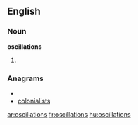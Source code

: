 ==English==

===Noun===
'''oscillations'''

# {{plural of|[[oscillation]]}}

===Anagrams===
* {{alphagram|aciillnoosst}}
* [[colonialists#English|colonialists]]

[[ar:oscillations]]
[[fr:oscillations]]
[[hu:oscillations]]